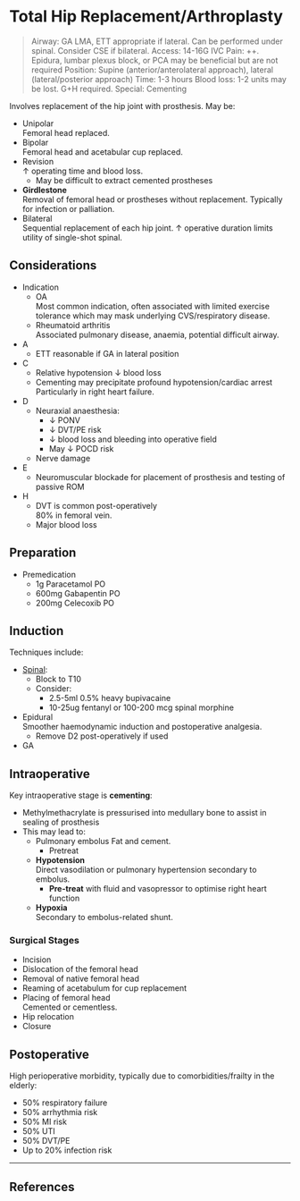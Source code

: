 # Total Hip Replacement/Arthroplasty


>Airway: GA LMA, ETT appropriate if lateral. Can be performed under spinal. Consider CSE if bilateral.
>Access: 14-16G IVC
>Pain: ++. Epidura, lumbar plexus block, or PCA may be beneficial but are not required
>Position: Supine (anterior/anterolateral approach), lateral (lateral/posterior approach)
>Time: 1-3 hours
>Blood loss: 1-2 units may be lost. G+H required.
>Special: Cementing

Involves replacement of the hip joint with prosthesis. May be:

* Unipolar\
Femoral head replaced.
* Bipolar\
Femoral head and acetabular cup replaced.
* Revision\
↑ operating time and blood loss.
	* May be difficult to extract cemented prostheses
* **Girdlestone**\
Removal of femoral head or prostheses without replacement. Typically for infection or palliation.
* Bilateral\
Sequential replacement of each hip joint. ↑ operative duration limits utility of single-shot spinal.


## Considerations

* Indication\
	* OA\
	Most common indication, often associated with limited exercise tolerance which may mask underlying CVS/respiratory disease.
	* Rheumatoid arthritis\
	Associated pulmonary disease, anaemia, potential difficult airway.


* A
	* ETT reasonable if GA in lateral position
* C
	* Relative hypotension ↓ blood loss
	* Cementing may precipitate profound hypotension/cardiac arrest\
	Particularly in right heart failure.
* D
	* Neuraxial anaesthesia:
		* ↓ PONV
		* ↓ DVT/PE risk
		* ↓ blood loss and bleeding into operative field
		* May ↓ POCD risk
	* Nerve damage
* E
	* Neuromuscular blockade for placement of prosthesis and testing of passive ROM
* H
	* DVT is common post-operatively\
	80% in femoral vein.
	* Major blood loss


## Preparation

* Premedication
	* 1g Paracetamol PO
	* 600mg Gabapentin PO
	* 200mg Celecoxib PO

## Induction

Techniques include:

* [Spinal](/anaesthesia/regional/spinal.md):
	* Block to T10
	* Consider:
		* 2.5-5ml 0.5% heavy bupivacaine
		* 10-25ug fentanyl or 100-200 mcg spinal morphine
* Epidural\
Smoother haemodynamic induction and postoperative analgesia.
	* Remove D2 post-operatively if used
* GA

## Intraoperative

Key intraoperative stage is **cementing**:

* Methylmethacrylate is pressurised into medullary bone to assist in sealing of prosthesis
* This may lead to:
	* Pulmonary embolus
	Fat and cement.
		* Pretreat
	* **Hypotension**\
	Direct vasodilation or pulmonary hypertension secondary to embolus.
		* **Pre-treat** with fluid and vasopressor to optimise right heart function
	* **Hypoxia**\
	Secondary to embolus-related shunt.


### Surgical Stages

* Incision
* Dislocation of the femoral head
* Removal of native femoral head
* Reaming of acetabulum for cup replacement
* Placing of femoral head\
Cemented or cementless.
* Hip relocation
* Closure

## Postoperative

High perioperative morbidity, typically due to comorbidities/frailty in the elderly:

* 50% respiratory failure
* 50% arrhythmia risk
* 50% MI risk
* 50% UTI
* 50% DVT/PE
* Up to 20% infection risk

---

## References
